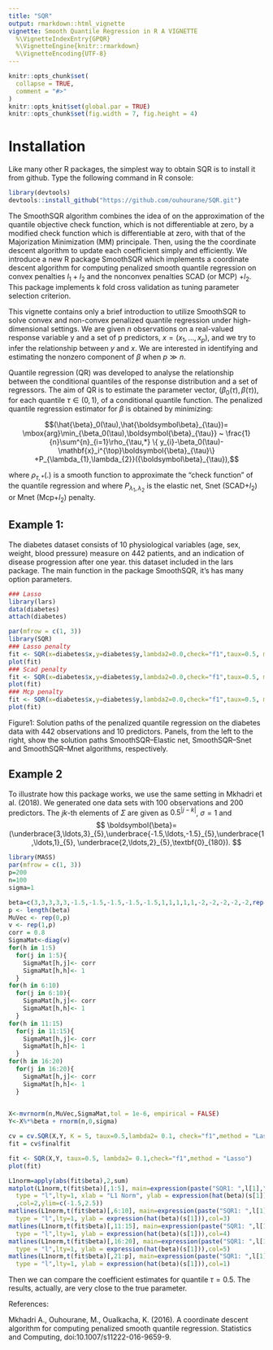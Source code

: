 ```yaml
---
title: "SQR"
output: rmarkdown::html_vignette
vignette: Smooth Quantile Regression in R A VIGNETTE
  %\VignetteIndexEntry{GPQR}
  %\VignetteEngine{knitr::rmarkdown}
  %\VignetteEncoding{UTF-8}
---
```


```r
knitr::opts_chunk$set(
  collapse = TRUE,
  comment = "#>"
)
knitr::opts_knit$set(global.par = TRUE)
knitr::opts_chunk$set(fig.width = 7, fig.height = 4)
```

# Installation

Like many other R packages, the simplest way to obtain SQR is to install it  from github. Type the following command in R console:

```r
library(devtools)
devtools::install_github("https://github.com/ouhourane/SQR.git")
```

The SmoothSQR algorithm combines the idea of on the approximation of the quantile objective check function, which is not differentiable at zero, by a modified check function which is differentiable at zero, with that of the Majorization Minimization (MM) principale. Then, using the the coordinate descent algorithm to update each coefficient simply and efficiently. We introduce a new R package SmoothSQR which implements a coordinate descent algorithm for computing penalized smooth quantile regression on convex penalties $l_1+l_2$ and the nonconvex penalties SCAD (or MCP) $+l_2$. This package implements k fold cross validation as tuning parameter selection criterion.

This vignette contains only a brief introduction to utilize SmoothSQR  to solve convex and non-convex penalized
quantile regression under high-dimensional settings. We are given $n$ observations on a real-valued response variable y and a set of p predictors, $x = (x_1, \dots, x_p)$, and we try to infer the relationship between $y$ and 
$x$. We are interested in identifying and estimating the nonzero component of $\beta$ when $p \gg n$. 

Quantile regression (QR) was developed to analyse the relationship between the conditional quantiles of the response distribution and a set of regressors. The aim of QR is to estimate the parameter vector, $(\beta_0(\tau),\beta(\tau))$, for each quantile $\tau \in(0, 1)$, of a conditional quantile function. The penalized quantile regression estimator for $\beta$ is obtained by minimizing:

$$(\hat{\beta}_0(\tau),\hat{\boldsymbol\beta}_{\tau})=
\mbox{arg}\min_{\beta_0(\tau),\boldsymbol{\beta}_{\tau}} ~ \frac{1}{n}\sum^{n}_{i=1}\rho_{\tau,*} \{ y_{i}-\beta_0(\tau)-\mathbf{x}_i^{\top}\boldsymbol{\beta}_{\tau}\}
+P_{\lambda_{1},\lambda_{2}}({\boldsymbol\beta}_{\tau}),$$

where $\rho_{\tau,*}(.)$ is a smooth function to approximate the "check function" of the quantile regression  and where $P_{\lambda_{1},\lambda_{2}}$ is the elastic net, Snet (SCAD+$l_2$) or Mnet (Mcp+$l_2$) penalty. 

## Example 1: 
The diabetes dataset consists of 10 physiological variables (age, sex, weight, blood pressure) measure on 442 patients, and an indication of disease progression after one year. this dataset included in the lars package.  The main function in the package SmoothSQR, it's has many option parameters.

```r
### Lasso 
library(lars)
data(diabetes)
attach(diabetes)

par(mfrow = c(1, 3))
library(SQR)
### Lasso penalty 
fit <- SQR(x=diabetes$x,y=diabetes$y,lambda2=0.0,check="f1",taux=0.5, method = "Lasso")
plot(fit)
### Scad penalty 
fit <- SQR(x=diabetes$x,y=diabetes$y,lambda2=0.0,check="f1",taux=0.5, method = "Scad")
plot(fit)
### Mcp penalty 
fit <- SQR(x=diabetes$x,y=diabetes$y,lambda2=0.0,check="f1",taux=0.5, method = "Scad")
plot(fit)
```


Figure1: Solution paths of the penalized quantile regression on the diabetes data with 442 observations and 10 predictors. Panels, from the left to the right, show the solution paths  SmoothSQR–Elastic net, SmoothSQR–Snet and SmoothSQR–Mnet algorithms, respectively.

## Example 2

To illustrate how this package  works, we use the same setting in 
Mkhadri et al. (2018). We generated one data sets with $100$ observations and $200$ predictors.
The $jk$-th elements of $\Sigma$ are given as $0.5^{|j-k|}$, $\sigma=1$ and 
$$
\boldsymbol{\beta}=(\underbrace{3,\ldots,3}_{5},\underbrace{-1.5,\ldots,-1.5}_{5},\underbrace{1,\ldots,1}_{5},
\underbrace{2,\ldots,2}_{5},\textbf{0}_{180}).
$$

```r
library(MASS)
par(mfrow = c(1, 3))
p=200
n=100
sigma=1

beta=c(3,3,3,3,3,-1.5,-1.5,-1.5,-1.5,-1.5,1,1,1,1,1,-2,-2,-2,-2,-2,rep(0,p-20))
p <- length(beta)
MuVec <- rep(0,p)
v <- rep(1,p)
corr = 0.8
SigmaMat<-diag(v)
for(h in 1:5) 
  for(j in 1:5){
    SigmaMat[h,j]<- corr
    SigmaMat[h,h]<- 1
  }
for(h in 6:10)
  for(j in 6:10){
    SigmaMat[h,j]<- corr
    SigmaMat[h,h]<- 1
  }
for(h in 11:15)
  for(j in 11:15){
    SigmaMat[h,j]<- corr
    SigmaMat[h,h]<- 1
  }
for(h in 16:20)
  for(j in 16:20){
    SigmaMat[h,j]<- corr
    SigmaMat[h,h]<- 1
  }
  

X<-mvrnorm(n,MuVec,SigmaMat,tol = 1e-6, empirical = FALSE)
Y<-X%*%beta + rnorm(n,0,sigma)

cv = cv.SQR(X,Y, K = 5, taux=0.5,lambda2= 0.1, check="f1",method = "Lasso",plot.it=TRUE)
fit = cv$finalfit

fit <- SQR(X,Y, taux=0.5, lambda2= 0.1,check="f1",method = "Lasso")
plot(fit)

L1norm=apply(abs(fit$beta),2,sum)
matplot(L1norm,t(fit$beta)[,1:5], main=expression(paste("SQR1: ",l[1],"+",l[2])),
  type = "l",lty=1, xlab = "L1 Norm", ylab = expression(hat(beta)(s[1]))
  ,col=2,ylim=c(-1.5,2.5))
matlines(L1norm,t(fit$beta)[,6:10], main=expression(paste("SQR1: ",l[1],"+",l[2])),
  type = "l",lty=1, ylab = expression(hat(beta)(s[1])),col=3)
matlines(L1norm,t(fit$beta)[,11:15], main=expression(paste("SQR1: ",l[1],"+",l[2])),
  type = "l",lty=1, ylab = expression(hat(beta)(s[1])),col=4)
matlines(L1norm,t(fit$beta)[,16:20], main=expression(paste("SQR1: ",l[1],"+",l[2])),
  type = "l",lty=1, ylab = expression(hat(beta)(s[1])),col=5)
matlines(L1norm,t(fit$beta)[,21:p], main=expression(paste("SQR1: ",l[1],"+",l[2])),
  type = "l",lty=1, ylab = expression(hat(beta)(s[1])),col=1)
```

Then we can compare the coefficient estimates for quantile $\tau = 0.5$. The
results, actually, are very close to the true parameter. 

References:

Mkhadri A., Ouhourane, M., Oualkacha, K. (2016). A coordinate descent algorithm for computing penalized smooth quantile regression.  Statistics and Computing, doi:10.1007/s11222-016-9659-9.

